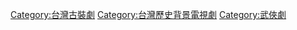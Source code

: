 [[Category:台灣古裝劇|Category:台灣古裝劇]]
[[Category:台灣歷史背景電視劇|Category:台灣歷史背景電視劇]]
[[Category:武俠劇|Category:武俠劇]]